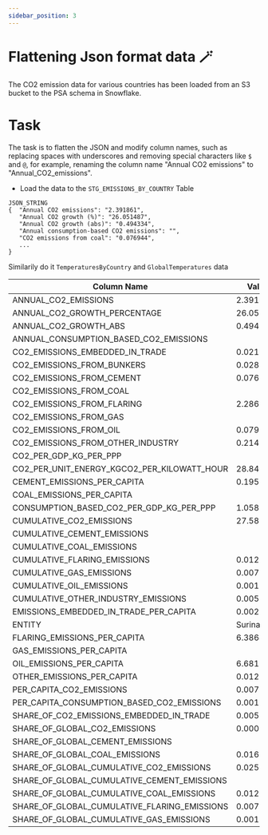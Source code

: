 ```yaml
---
sidebar_position: 3
---
```


# Flattening Json format data 🪄

The CO2 emission data for various countries has been loaded from an S3 bucket to the PSA schema in Snowflake.

# Task 


The task is to flatten the JSON and modify column names, such as replacing spaces with underscores and removing special characters like `$` and `@`, for example, renaming the column name "Annual CO2 emissions" to "Annual_CO2_emissions".

- Load the data to the `STG_EMISSIONS_BY_COUNTRY` Table 

```
JSON_STRING
{  "Annual CO2 emissions": "2.391861",  
   "Annual CO2 growth (%)": "26.051487", 
   "Annual CO2 growth (abs)": "0.494334",   
   "Annual consumption-based CO2 emissions": "", 
   "CO2 emissions from coal": "0.076944",
   ... 
}
```

Similarily do it  `TemperaturesByCountry` and `GlobalTemperatures` data


| Column Name                                    | Value           |
| ---------------------------------------------- | --------------- |
| ANNUAL_CO2_EMISSIONS                            | 2.391861        |
| ANNUAL_CO2_GROWTH_PERCENTAGE                    | 26.051487       |
| ANNUAL_CO2_GROWTH_ABS                           | 0.494334        |
| ANNUAL_CONSUMPTION_BASED_CO2_EMISSIONS          |                 |
| CO2_EMISSIONS_EMBEDDED_IN_TRADE                 | 0.021984        |
| CO2_EMISSIONS_FROM_BUNKERS                      | 0.028581        |
| CO2_EMISSIONS_FROM_CEMENT                       | 0.076944        |
| CO2_EMISSIONS_FROM_COAL                         |                 |
| CO2_EMISSIONS_FROM_FLARING                      | 2.286336        |
| CO2_EMISSIONS_FROM_GAS                          |                 |
| CO2_EMISSIONS_FROM_OIL                          | 0.079835        |
| CO2_EMISSIONS_FROM_OTHER_INDUSTRY               | 0.214927        |
| CO2_PER_GDP_KG_PER_PPP                          |                 |
| CO2_PER_UNIT_ENERGY_KGCO2_PER_KILOWATT_HOUR     | 28.840519       |
| CEMENT_EMISSIONS_PER_CAPITA                     | 0.195367        |
| COAL_EMISSIONS_PER_CAPITA                       |                 |
| CONSUMPTION_BASED_CO2_PER_GDP_KG_PER_PPP         | 1.058808        |
| CUMULATIVE_CO2_EMISSIONS                        | 27.586344       |
| CUMULATIVE_CEMENT_EMISSIONS                     |                 |
| CUMULATIVE_COAL_EMISSIONS                       |                 |
| CUMULATIVE_FLARING_EMISSIONS                    | 0.012616        |
| CUMULATIVE_GAS_EMISSIONS                        | 0.007240        |
| CUMULATIVE_OIL_EMISSIONS                        | 0.001171        |
| CUMULATIVE_OTHER_INDUSTRY_EMISSIONS             | 0.005143        |
| EMISSIONS_EMBEDDED_IN_TRADE_PER_CAPITA          | 0.002728        |
| ENTITY                                         | Suriname        |
| FLARING_EMISSIONS_PER_CAPITA                    | 6.386413        |
| GAS_EMISSIONS_PER_CAPITA                        |                 |
| OIL_EMISSIONS_PER_CAPITA                        | 6.681176        |
| OTHER_EMISSIONS_PER_CAPITA                      | 0.012616        |
| PER_CAPITA_CO2_EMISSIONS                        | 0.007240        |
| PER_CAPITA_CONSUMPTION_BASED_CO2_EMISSIONS      | 0.001171        |
| SHARE_OF_CO2_EMISSIONS_EMBEDDED_IN_TRADE        | 0.005143        |
| SHARE_OF_GLOBAL_CO2_EMISSIONS                   | 0.000309        |
| SHARE_OF_GLOBAL_CEMENT_EMISSIONS                |                 |
| SHARE_OF_GLOBAL_COAL_EMISSIONS                  | 0.016783        |
| SHARE_OF_GLOBAL_CUMULATIVE_CO2_EMISSIONS        | 0.025082        |
| SHARE_OF_GLOBAL_CUMULATIVE_CEMENT_EMISSIONS     |                 |
| SHARE_OF_GLOBAL_CUMULATIVE_COAL_EMISSIONS       | 0.012616        |
| SHARE_OF_GLOBAL_CUMULATIVE_FLARING_EMISSIONS    | 0.007240        |
| SHARE_OF_GLOBAL_CUMULATIVE_GAS_EMISSIONS        | 0.001171        |


